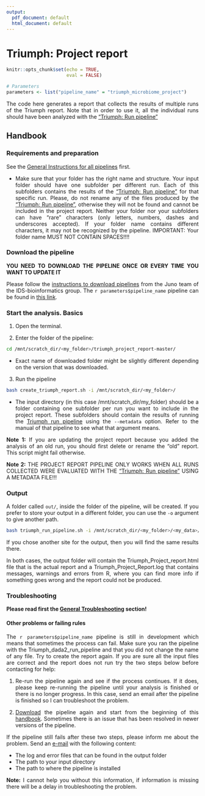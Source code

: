 ```yaml
---
output:
  pdf_document: default
  html_document: default
---
```

# Triumph: Project report {#triumph_project}

<style>
body {
text-align: justify}
</style>

```r
knitr::opts_chunk$set(echo = TRUE, 
                      eval = FALSE)
```

```r

# Parameters
parameters <- list("pipeline_name" = "triumph_microbiome_project")

```

The code here generates a report that collects the results of multiple runs of the Triumph report. Note that in order to use it, all the individual runs should have been analyzed with the ["Triumph: Run pipeline"](#triumph_run)

## Handbook

### Requirements and preparation

See the [General Instructions for all pipelines](#general-instructions) first.  

- Make sure that your folder has the right name and structure. Your input folder should have one subfolder per different run. Each of this subfolders contains the results of the ["Triumph: Run pipeline"](#triumph_run) for that specific run. Please, do not rename any of the files produced by the ["Triumph: Run pipeline"](#triumph_run), otherwise they will not be found and cannot be included in the project report. Neither your folder nor your subfolders can have "rare" characters (only letters, numbers, dashes and underscores accepted). If your folder name contains different characters, it may not be recognized by the pipeline. IMPORTANT: Your folder name MUST NOT CONTAIN SPACES!!!!  

### Download the pipeline   

**YOU NEED TO DOWNLOAD THE PIPELINE ONCE OR EVERY TIME YOU WANT TO UPDATE IT**

Please follow the [instructions to download pipelines](#downloading-instructions) from the Juno team of the IDS-bioinformatics group. The `r parameters$pipeline_name` pipeline can be found in [this link](https://gitl01-int-p.rivm.nl/hernanda/triumph_project_report).  

### Start the analysis. Basics

1. Open the terminal.  

2. Enter the folder of the pipeline:  

```bash
cd /mnt/scratch_dir/<my_folder>/triumph_project_report-master/
```
* Exact name of downloaded folder might be slightly different depending on the version that was downloaded.

3. Run the pipeline  

```bash
bash create_triumph_report.sh -i /mnt/scratch_dir/<my_folder>/
```
* The input directory (in this case /mnt/scratch_dir/my_folder) should be a folder containing one subfolder per run you want to include in the project report. These subfolders should contain the results of running the [Triumph run pipeline](#triumph_run) using the `--metadata` option. Refer to the manual of that pipeline to see what that argument means.  

**Note 1:** If you are updating the project report because you added the analysis of an old run, you should first delete or rename the "old" report. This script might fail otherwise.

**Note 2:** THE PROJECT REPORT PIPELINE ONLY WORKS WHEN ALL RUNS COLLECTED WERE EVALUATED WITH THE ["Triumph: Run pipeline"](#triumph_run) USING A METADATA FILE!!! 

### Output 

A folder called `out/`, inside the folder of the pipeline, will be created. If you prefer to store your output in a different folder, you can use the `-o` argument to give another path.  

```bash
bash triumph_run_pipeline.sh -i /mnt/scratch_dir/<my_folder>/<my_data>/ -o /mnt/scratch_dir/<my_folder>/<my_results>/

```

If you chose another site for the output, then you will find the same results there. 

In both cases, the output folder will contain the Triumph_Project_report.html file that is the actual report and a Triumph_Project_Report.log that contains messages, warnings and errors from R, where you can find more info if something goes wrong and the report could not be produced. 


### Troubleshooting 

**Please read first the [General Troubleshooting](#general-troubleshooting) section!**


#### Other problems or failing rules  

The `r parameters$pipeline_name` pipeline is still in development which means that sometimes the process can fail. Make sure you ran the pipeline with the Triumph_dada2_run_pipeline and that you did not change the name of any file. Try to create the report again. If you are sure all the input files are correct and the report does not run try the two steps below before contacting for help:

1. Re-run the pipeline again and see if the process continues. If it does, please keep re-running the pipeline until your analysis is finished or there is no longer progress. In this case, send an email after the pipeline is finished so I can troubleshoot the problem.

2. [Download](https://gitl01-int-p.rivm.nl/hernanda/triumph_project_report) the pipeline again and start from the beginning of this [handbook](#triumph_project). Sometimes there is an issue that has been resolved in newer versions of the pipeline.

If the pipeline still fails after these two steps, please inform me about the problem. Send an [e-mail](mailto:alejandra.hernandez.segura@rivm.nl) with the following content:

* The log and error files that can be found in the output folder
* The path to your input directory
* The path to where the pipeline is installed

**Note:** I cannot help you without this information, if information is missing there will be a delay in troubleshooting the problem.